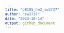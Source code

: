 ```yaml
---
title: "p8105_hw3_sw3737"
author: "sw3737"
date: "2023-10-14"
output: github_document
---
```


```r

```


